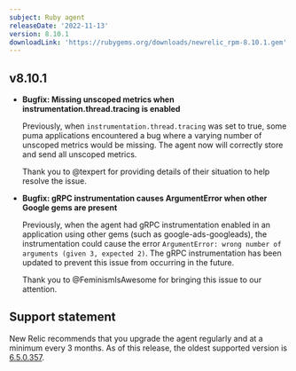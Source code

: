 ```yaml
---
subject: Ruby agent
releaseDate: '2022-11-13'
version: 8.10.1
downloadLink: 'https://rubygems.org/downloads/newrelic_rpm-8.10.1.gem'
---
```


  ## v8.10.1

  * **Bugfix: Missing unscoped metrics when instrumentation.thread.tracing is enabled**
    
    Previously, when `instrumentation.thread.tracing` was set to true, some puma applications encountered a bug where a varying number of unscoped metrics would be missing. The agent now will correctly store and send all unscoped metrics.
    
    Thank you to @texpert for providing details of their situation to help resolve the issue.
  
  
  * **Bugfix: gRPC instrumentation causes ArgumentError when other Google gems are present**

    Previously, when the agent had gRPC instrumentation enabled in an application using other gems (such as google-ads-googleads), the instrumentation could cause the error `ArgumentError: wrong number of arguments (given 3, expected 2)`. The gRPC instrumentation has been updated to prevent this issue from occurring in the future. 

    Thank you to @FeminismIsAwesome for bringing this issue to our attention.


## Support statement

New Relic recommends that you upgrade the agent regularly and at a minimum every 3 months. As of this release, the oldest supported version is [6.5.0.357](https://docs.newrelic.com/docs/release-notes/agent-release-notes/ruby-release-notes/ruby-agent-650357).
